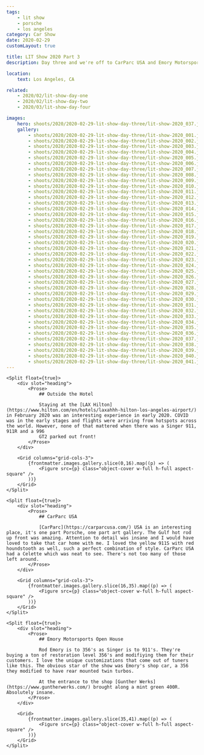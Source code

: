 ```yaml
---
tags:
    - lit show
    - porsche
    - los angeles
category: Car Show
date: 2020-02-29
customLayout: true

title: LIT Show 2020 Part 3
description: Day three and we're off to CarParc USA and Emory Motorsports. I got to shoot a Singer 911 as well!

location:
    text: Los Angeles, CA

related:
    - 2020/02/lit-show-day-one
    - 2020/02/lit-show-day-two
    - 2020/03/lit-show-day-four

images:
    hero: shoots/2020/2020-02-29-lit-show-day-three/lit-show-2020_037.jpg
    gallery:
        - shoots/2020/2020-02-29-lit-show-day-three/lit-show-2020_001.jpg
        - shoots/2020/2020-02-29-lit-show-day-three/lit-show-2020_002.jpg
        - shoots/2020/2020-02-29-lit-show-day-three/lit-show-2020_003.jpg
        - shoots/2020/2020-02-29-lit-show-day-three/lit-show-2020_004.jpg
        - shoots/2020/2020-02-29-lit-show-day-three/lit-show-2020_005.jpg
        - shoots/2020/2020-02-29-lit-show-day-three/lit-show-2020_006.jpg
        - shoots/2020/2020-02-29-lit-show-day-three/lit-show-2020_007.jpg
        - shoots/2020/2020-02-29-lit-show-day-three/lit-show-2020_008.jpg
        - shoots/2020/2020-02-29-lit-show-day-three/lit-show-2020_009.jpg
        - shoots/2020/2020-02-29-lit-show-day-three/lit-show-2020_010.jpg
        - shoots/2020/2020-02-29-lit-show-day-three/lit-show-2020_011.jpg
        - shoots/2020/2020-02-29-lit-show-day-three/lit-show-2020_012.jpg
        - shoots/2020/2020-02-29-lit-show-day-three/lit-show-2020_013.jpg
        - shoots/2020/2020-02-29-lit-show-day-three/lit-show-2020_014.jpg
        - shoots/2020/2020-02-29-lit-show-day-three/lit-show-2020_015.jpg
        - shoots/2020/2020-02-29-lit-show-day-three/lit-show-2020_016.jpg
        - shoots/2020/2020-02-29-lit-show-day-three/lit-show-2020_017.jpg
        - shoots/2020/2020-02-29-lit-show-day-three/lit-show-2020_018.jpg
        - shoots/2020/2020-02-29-lit-show-day-three/lit-show-2020_019.jpg
        - shoots/2020/2020-02-29-lit-show-day-three/lit-show-2020_020.jpg
        - shoots/2020/2020-02-29-lit-show-day-three/lit-show-2020_021.jpg
        - shoots/2020/2020-02-29-lit-show-day-three/lit-show-2020_022.jpg
        - shoots/2020/2020-02-29-lit-show-day-three/lit-show-2020_023.jpg
        - shoots/2020/2020-02-29-lit-show-day-three/lit-show-2020_024.jpg
        - shoots/2020/2020-02-29-lit-show-day-three/lit-show-2020_025.jpg
        - shoots/2020/2020-02-29-lit-show-day-three/lit-show-2020_026.jpg
        - shoots/2020/2020-02-29-lit-show-day-three/lit-show-2020_027.jpg
        - shoots/2020/2020-02-29-lit-show-day-three/lit-show-2020_028.jpg
        - shoots/2020/2020-02-29-lit-show-day-three/lit-show-2020_029.jpg
        - shoots/2020/2020-02-29-lit-show-day-three/lit-show-2020_030.jpg
        - shoots/2020/2020-02-29-lit-show-day-three/lit-show-2020_031.jpg
        - shoots/2020/2020-02-29-lit-show-day-three/lit-show-2020_032.jpg
        - shoots/2020/2020-02-29-lit-show-day-three/lit-show-2020_033.jpg
        - shoots/2020/2020-02-29-lit-show-day-three/lit-show-2020_034.jpg
        - shoots/2020/2020-02-29-lit-show-day-three/lit-show-2020_035.jpg
        - shoots/2020/2020-02-29-lit-show-day-three/lit-show-2020_036.jpg
        - shoots/2020/2020-02-29-lit-show-day-three/lit-show-2020_037.jpg
        - shoots/2020/2020-02-29-lit-show-day-three/lit-show-2020_038.jpg
        - shoots/2020/2020-02-29-lit-show-day-three/lit-show-2020_039.jpg
        - shoots/2020/2020-02-29-lit-show-day-three/lit-show-2020_040.jpg
        - shoots/2020/2020-02-29-lit-show-day-three/lit-show-2020_041.jpg
---
```



<Section>

    <Split float={true}>
        <div slot="heading">
            <Prose>
                ## Outside the Hotel

                Staying at the [LAX Hilton](https://www.hilton.com/en/hotels/laxahhh-hilton-los-angeles-airport/) in February 2020 was an interesting experience in early 2020. COVID was in the early stages and flights were arriving from hotspots across the world. However, none of that mattered when there was a Singer 911, 911R and a 996
                GT2 parked out front!
            </Prose>
        </div>

        <Grid columns="grid-cols-3">
            {frontmatter.images.gallery.slice(0,16).map((p) => (
                <Figure src={p} class="object-cover w-full h-full aspect-square" />
            ))}
        </Grid>
    </Split>

    <Split float={true}>
        <div slot="heading">
            <Prose>
                ## CarParc USA

                [CarParc](https://carparcusa.com/) USA is an interesting place, it's one part Porsche, one part art gallery. The Gulf hot rod up front was amazing. Attention to detail was insane and I would have loved to take that car home with me. I loved the yellow 911S with red houndstooth as well, such a perfect combination of style. CarParc USA had a Celette which was neat to see. There's not too many of those left around.
            </Prose>
        </div>

        <Grid columns="grid-cols-3">
            {frontmatter.images.gallery.slice(16,35).map((p) => (
                <Figure src={p} class="object-cover w-full h-full aspect-square" />
            ))}
        </Grid>
    </Split>

    <Split float={true}>
        <div slot="heading">
            <Prose>
                ## Emory Motorsports Open House

                Rod Emory is to 356's as Singer is to 911's. They're buying a ton of restoration level 356's and modifiying them for their customers. I love the unique customizations that come out of tuners like this. The obvious star of the show was Emory's shop car, a 356 they modified to have rear mounted twin turbos.

                At the entrance to the shop [Gunther Werks](https://www.guntherwerks.com/) brought along a mint green 400R. Absolutely insane.
            </Prose>
        </div>

        <Grid>
            {frontmatter.images.gallery.slice(35,41).map((p) => (
                <Figure src={p} class="object-cover w-full h-full aspect-square" />
            ))}
        </Grid>
    </Split>

</Section>

